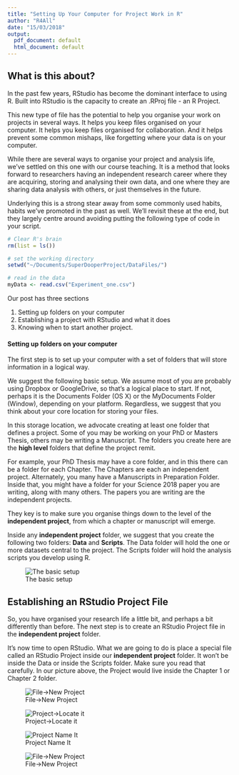 ```yaml
---
title: "Setting Up Your Computer for Project Work in R"
author: "R4All"
date: "15/03/2018"
output:
  pdf_document: default
  html_document: default
---
```


## What is this about?
In the past few years, RStudio has become the dominant interface to using R.  Built into RStudio is the capacity to create an .RProj file - an R Project.  

This new type of file has the potential to help you organise your work on projects in several ways.  It helps you keep files organised on your computer.  It helps you keep files organised for collaboration.  And it helps prevent some common mishaps, like forgetting where your data is on your computer.

While there are several ways to organise your project and analysis life, we've settled on this one with our course teaching.  It is a method that looks forward to researchers having an independent research career where they are acquiring, storing and analysing their own data, and one where they are sharing data analysis with others, or just themselves in the future.

Underlying this is a strong stear away from some commonly used habits, habits we've promoted in the past as well.  We'll revisit these at the end, but they largely centre around avoiding putting the following type of code in your script.

```r
# Clear R's brain
rm(list = ls())

# set the working directory
setwd("~/Documents/SuperDooperProject/DataFiles/")

# read in the data
myData <- read.csv("Experiment_one.csv")
```

Our post has three sections

1. Setting up folders on your computer
2. Establishing a project with RStudio and what it does
3. Knowing when to start another project.

#### Setting up folders on your computer
The first step is to set up your computer with a set of folders that will store information in a logical way.  

We suggest the following basic setup. We assume most of you are probably using Dropbox or GoogleDrive, so that's a logical place to start.  If not, perhaps it is the Documents Folder (OS X) or the MyDocuments Folder (Window), depending on your platform.  Regardless, we suggest that you think about your core location for storing your files.

In this storage location, we advocate creating at least one folder that defines a project.  Some of you may be working on your PhD or Masters Thesis, others may be writing a Manuscript.  The folders you create here are the __high level__ folders that define the project remit.

For example, your PhD Thesis may have a core folder, and in this there can be a folder for each Chapter.  The Chapters are each an independent project.  Alternately, you many have a Manuscripts in Preparation Folder.  Inside that, you might have a folder for your Science 2018 paper you are writing, along with many others.  The papers you are writing are the independent projects.

They key is to make sure you organise things down to the level of the __independent project__, from which a chapter or manuscript will emerge.  

Inside any __independent project__ folder, we suggest that you create the following two folders: __Data__ and __Scripts__.  The Data folder will hold the one or more datasets central to the project.  The Scripts folder will hold the analysis scripts you develop using R.

![The basic setup](images/TheBasicSetup.png)

## Establishing an RStudio Project File
So, you have organised your research life a little bit, and perhaps a bit differently than before.  The next step is to create an RStudio Project file in the __independent project__ folder.

It's now time to open RStudio.  What we are going to do is place a special file  called an RStudio Project inside our __independent project__ folder.  It won't be inside the Data or inside the Scripts folder.  Make sure you read that carefully.  In our picture above, the Project would live inside the Chapter 1 or Chapter 2 folder.


![File->New Project](images/Step_1_File_NewProject.png)

![Project->Locate it](images/Step_2_EmptyProject.png)

![Project Name It](images/Step_3_NameProject.png)

![File->New Project](images/Step_4_NoticeThings.png)
